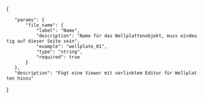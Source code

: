
<includeonly>{{Helper/UI/VE/Visible
|icon=table 
|content=Wellplate Editor
}}
{{Helper/UI/VE/Hidden 
|content=<div class="WellplateViewer">{{FULLPAGENAME}}/{{{file_name}}}</div>
}}</includeonly>
<noinclude>
<templatedata>
{
	"params": {
		"file_name": {
			"label": "Name",
			"description": "Name für das Wellplattenobjekt, muss eindeutig auf dieser Seite sein",
			"example": "wellplate_01",
			"type": "string",
			"required": true
		}
	},
	"description": "Fügt eine Viewer mit verlinktem Editor für Wellplatten hinzu"
}
</templatedata>
</noinclude>